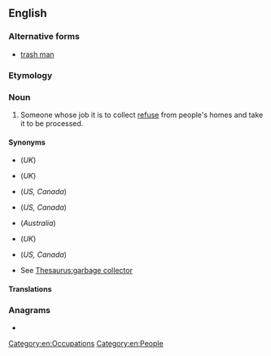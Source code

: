 ==English==
{{wikipedia|Waste collector}}

===Alternative forms===
* [[trash man]]

===Etymology===
{{suffix|en|trash|man}}

===Noun===
{{en-noun|trashmen}}

# {{lb|en|US|Canada}} Someone whose job it is to collect [[refuse]] from people's homes and take it to be processed.

====Synonyms====
* {{l|en|bin man}} (''UK'')
* {{l|en|dustman}} (''UK'')
* {{l|en|garbage collector}} (''US, Canada'')
* {{l|en|garbage man}} (''US, Canada'')
* {{l|en|garbo}} (''Australia'')
* {{l|en|refuse collector}} (''UK'')
* {{l|en|sanitation engineer}} (''US, Canada'')
* See [[Thesaurus:garbage collector]]

====Translations====
{{trans-see|garbage collector}}

===Anagrams===
* {{anagrams|en|a=aahmnrst|Manharts|Ramnaths|Rathmans}}

[[Category:en:Occupations]]
[[Category:en:People]]
